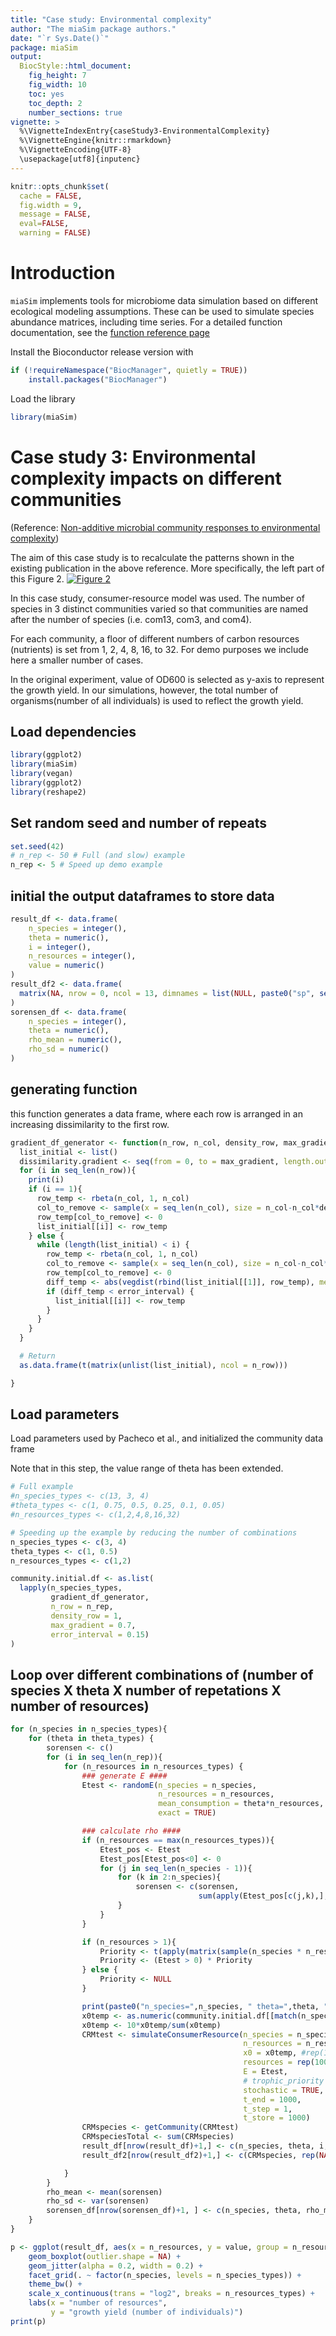 ```yaml
---
title: "Case study: Environmental complexity"
author: "The miaSim package authors."
date: "`r Sys.Date()`"
package: miaSim
output: 
  BiocStyle::html_document:
    fig_height: 7
    fig_width: 10
    toc: yes
    toc_depth: 2
    number_sections: true
vignette: >
  %\VignetteIndexEntry{caseStudy3-EnvironmentalComplexity}
  %\VignetteEngine{knitr::rmarkdown}
  %\VignetteEncoding{UTF-8}
  \usepackage[utf8]{inputenc}
---
```


```r
knitr::opts_chunk$set(
  cache = FALSE,
  fig.width = 9,
  message = FALSE,
  eval=FALSE,  
  warning = FALSE)
```

# Introduction

`miaSim` implements tools for microbiome data simulation based on different ecological modeling assumptions. These can be used to simulate species abundance matrices, including time series. For a detailed function documentation, see the [function reference page](https://microbiome.github.io/miaSim/reference/index.html)

Install the Bioconductor release version with

```r
if (!requireNamespace("BiocManager", quietly = TRUE))
    install.packages("BiocManager")
```

Load the library

```r
library(miaSim)
```

# Case study 3: Environmental complexity impacts on different communities

(Reference: [Non-additive microbial community responses to environmental complexity](https://doi.org/10.1038/s41467-021-22426-3))

The aim of this case study is to recalculate the patterns shown in the existing publication in the above reference. More specifically, the left part of this Figure 2. [![Figure 2](https://media.springernature.com/full/springer-static/image/art%253A10.1038%252Fs41467-021-22426-3/MediaObjects/41467_2021_22426_Fig2_HTML.png?as=webp)](https://www.nature.com/articles/s41467-021-22426-3#Fig2)

In this case study, consumer-resource model was used. The number of species in 3 distinct communities varied so that communities are named after the number of species (i.e. com13, com3, and com4).

For each community, a floor of different numbers of carbon resources (nutrients) is set from 1, 2, 4, 8, 16, to 32. For demo purposes we include here a smaller number of cases.

In the original experiment, value of OD600 is selected as y-axis to represent the growth yield. In our simulations, however, the total number of organisms(number of all individuals) is used to reflect the growth yield.

## Load dependencies

```r
library(ggplot2)
library(miaSim)
library(vegan)
library(ggplot2)
library(reshape2)
```

## Set random seed and number of repeats

```r
set.seed(42)
# n_rep <- 50 # Full (and slow) example
n_rep <- 5 # Speed up demo example
```


## initial the output dataframes to store data

```r
result_df <- data.frame(
    n_species = integer(),
    theta = numeric(),
    i = integer(),
    n_resources = integer(),
    value = numeric()
)
result_df2 <- data.frame(
  matrix(NA, nrow = 0, ncol = 13, dimnames = list(NULL, paste0("sp", seq_len(13))))
)
sorensen_df <- data.frame(
    n_species = integer(),
    theta = numeric(),
    rho_mean = numeric(),
    rho_sd = numeric()
)
```

## generating function

this function generates a data frame, where each row is arranged in an increasing dissimilarity to the first row.

```r
gradient_df_generator <- function(n_row, n_col, density_row, max_gradient, error_interval){
  list_initial <- list()
  dissimilarity.gradient <- seq(from = 0, to = max_gradient, length.out = n_row)
  for (i in seq_len(n_row)){
    print(i)
    if (i == 1){
      row_temp <- rbeta(n_col, 1, n_col)
      col_to_remove <- sample(x = seq_len(n_col), size = n_col-n_col*density_row)
      row_temp[col_to_remove] <- 0
      list_initial[[i]] <- row_temp
    } else {
      while (length(list_initial) < i) {
        row_temp <- rbeta(n_col, 1, n_col)
        col_to_remove <- sample(x = seq_len(n_col), size = n_col-n_col*density_row)
        row_temp[col_to_remove] <- 0
        diff_temp <- abs(vegdist(rbind(list_initial[[1]], row_temp), method = "bray") - dissimilarity.gradient[i])
        if (diff_temp < error_interval) {
          list_initial[[i]] <- row_temp
        }
      }
    }
  }

  # Return
  as.data.frame(t(matrix(unlist(list_initial), ncol = n_row)))

}
```

## Load parameters

Load parameters used by Pacheco et al., and initialized the community data frame

Note that in this step, the value range of theta has been extended.

```r
# Full example
#n_species_types <- c(13, 3, 4)
#theta_types <- c(1, 0.75, 0.5, 0.25, 0.1, 0.05)
#n_resources_types <- c(1,2,4,8,16,32)

# Speeding up the example by reducing the number of combinations
n_species_types <- c(3, 4)
theta_types <- c(1, 0.5)
n_resources_types <- c(1,2)

community.initial.df <- as.list(
  lapply(n_species_types, 
         gradient_df_generator, 
         n_row = n_rep, 
         density_row = 1,
         max_gradient = 0.7,
         error_interval = 0.15)
)
```

## Loop over different combinations of (number of species X theta X number of repetations X number of resources)

```r
for (n_species in n_species_types){
    for (theta in theta_types) {
        sorensen <- c()
        for (i in seq_len(n_rep)){
            for (n_resources in n_resources_types) {
                ### generate E ####
                Etest <- randomE(n_species = n_species,
                                 n_resources = n_resources,
                                 mean_consumption = theta*n_resources,
                                 exact = TRUE)

                ### calculate rho ####
                if (n_resources == max(n_resources_types)){
                    Etest_pos <- Etest
                    Etest_pos[Etest_pos<0] <- 0
                    for (j in seq_len(n_species - 1)){
                        for (k in 2:n_species){
                            sorensen <- c(sorensen,
                                          sum(apply(Etest_pos[c(j,k),], 2, min)))
                        }
                    }
                }

                if (n_resources > 1){
                    Priority <- t(apply(matrix(sample(n_species * n_resources), nrow = n_species), 1, order))
                    Priority <- (Etest > 0) * Priority
                } else {
                    Priority <- NULL
                }

                print(paste0("n_species=",n_species, " theta=",theta, " i=", i, " n_resources=", n_resources))
                x0temp <- as.numeric(community.initial.df[[match(n_species, n_species_types)]][i,])
                x0temp <- 10*x0temp/sum(x0temp)
                CRMtest <- simulateConsumerResource(n_species = n_species,
                                                    n_resources = n_resources,
                                                    x0 = x0temp, #rep(10, n_species),
                                                    resources = rep(100, n_resources),
                                                    E = Etest,
                                                    # trophic_priority = Priority,
                                                    stochastic = TRUE,
                                                    t_end = 1000,
                                                    t_step = 1,
                                                    t_store = 1000)
                CRMspecies <- getCommunity(CRMtest)
                CRMspeciesTotal <- sum(CRMspecies)
                result_df[nrow(result_df)+1,] <- c(n_species, theta, i, n_resources, CRMspeciesTotal)
                result_df2[nrow(result_df2)+1,] <- c(CRMspecies, rep(NA, 13-length(CRMspecies)))

            }
        }
        rho_mean <- mean(sorensen)
        rho_sd <- var(sorensen)
        sorensen_df[nrow(sorensen_df)+1, ] <- c(n_species, theta, rho_mean, rho_sd)
    }
}

```

```r
p <- ggplot(result_df, aes(x = n_resources, y = value, group = n_resources)) +
    geom_boxplot(outlier.shape = NA) +
    geom_jitter(alpha = 0.2, width = 0.2) +
    facet_grid(. ~ factor(n_species, levels = n_species_types)) +
    theme_bw() +
    scale_x_continuous(trans = "log2", breaks = n_resources_types) +
    labs(x = "number of resources",
         y = "growth yield (number of individuals)")
print(p)
```
